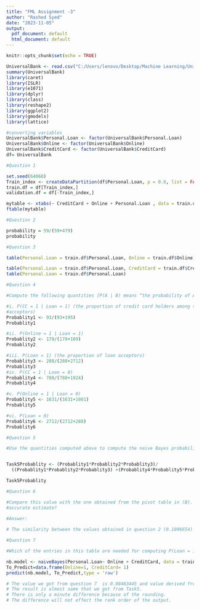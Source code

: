 ---
title: "FML Assignment -3"
author: "Rashed Syed"
date: "2023-11-05"
output:
  pdf_document: default
  html_document: default
---

```{r setup, include=FALSE}
knitr::opts_chunk$set(echo = TRUE)
```


```{r}
UniversalBank <- read.csv("C:/Users/lenovo/Desktop/Machine Learning/UniversalBank-1 (1).CSV")
summary(UniversalBank)
library(caret)
library(ISLR)
library(e1071)
library(dplyr)
library(class)
library(reshape2)
library(ggplot2)
library(gmodels)
library(lattice)
```
```{r}
#converting variables
UniversalBank$Personal.Loan <- factor(UniversalBank$Personal.Loan)
UniversalBank$Online <- factor(UniversalBank$Online)
UniversalBank$CreditCard <- factor(UniversalBank$CreditCard)
df= UniversalBank
```

```{r}
#Question 1

set.seed(64060)
Train_index <- createDataPartition(df$Personal.Loan, p = 0.6, list = FALSE)
train.df = df[Train_index,]
validation.df = df[-Train_index,]

mytable <- xtabs(~ CreditCard + Online + Personal.Loan , data = train.df)
ftable(mytable)
```
```{r}
#Question 2

probability = 59/(59+479)
probability
```
```{r}
#Question 3

table(Personal.Loan = train.df$Personal.Loan, Online = train.df$Online)

table(Personal.Loan = train.df$Personal.Loan, CreditCard = train.df$CreditCard)
table(Personal.Loan = train.df$Personal.Loan)
```
```{r}
#Question 4

#Compute the following quantities [P(A | B) means “the probability of A given B”]: 

#i. P(CC = 1 | Loan = 1) (the proportion of credit card holders among the loan 
#acceptors) 
Probablity1 <- 93/(93+195)
Probablity1

#ii. P(Online = 1 | Loan = 1)  
Probablity2 <- 179/(179+109)
Probablity2

#iii. P(Loan = 1) (the proportion of loan acceptors)  
Probablity3 <- 288/(288+2712)
Probablity3
#iv. P(CC = 1 | Loan = 0)  
Probablity4 <- 788/(788+1924)
Probablity4

#v. P(Online = 1 | Loan = 0) 
Probablity5 <- 1631/(1631+1081)
Probablity5

#vi. P(Loan = 0) 
Probablity6 <- 2712/(2712+288)
Probablity6
```
```{r}
#Question 5

#Use the quantities computed above to compute the naive Bayes probability P(Loan = 1 | CC= 1, Online = 1).


Task5Probablity <- (Probablity1*Probablity2*Probablity3)/
  ((Probablity1*Probablity2*Probablity3) +(Probablity4*Probablity5*Probablity6))

Task5Probablity 
```
```{r}
#Question 6

#Compare this value with the one obtained from the pivot table in (B). Which is a more
#accurate estimate?

#Answer:
  
# The similarity between the values obtained in question 2 (0.1096654) and question 5 (0.1087106) is striking. The primary distinction between the exact method and the naive Bayes method lies in their requirements for predicting outcomes. The exact method necessitates the precise matching of independent variables for classification, whereas the naive Bayes method does not demand such strict conformity. It can be inferred that the value derived from question 2 holds a higher degree of accuracy because it was derived from the pivot table using precise data points.

#Question 7

#Which of the entries in this table are needed for computing P(Loan = 1 | CC = 1, Online = 1)? Run naive Bayes on the data. Examine the model output on training data, and find the entry that corresponds to P(Loan = 1 | CC = 1, Online = 1). Compare this to the number you obtained in (E).

nb.model <- naiveBayes(Personal.Loan~ Online + CreditCard, data = train.df)
To_Predict=data.frame(Online=1, CreditCard= 1)
predict(nb.model, To_Predict,type = 'raw')

# The value we got from question 7  is 0.08463445 and value derived from the task 5 is 0.1087106.
# The result is almost same that we got from Task5.
# There is only a minute difference because of the rounding.
# The difference will not effect the rank order of the output.
```

